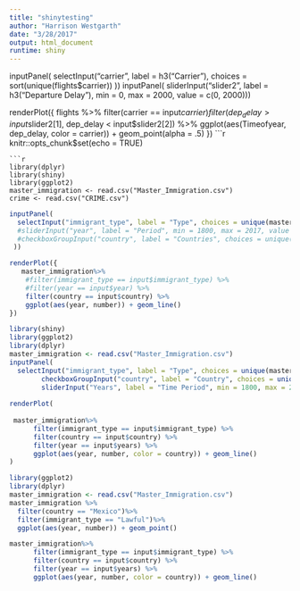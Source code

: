 ```yaml
---
title: "shinytesting"
author: "Harrison Westgarth"
date: "3/28/2017"
output: html_document
runtime: shiny
---
```

inputPanel(
  selectInput("carrier", label = h3("Carrier"), 
    choices = sort(unique(flights$carrier))
))
inputPanel(
  sliderInput("slider2", label = h3("Departure Delay"), min = 0, 
        max = 2000, value = c(0, 2000)))

renderPlot({
flights %>%
  filter(carrier == input$carrier) %>%
  filter(dep_delay > input$slider2[1], dep_delay < input$slider2[2]) %>%
ggplot(aes(Timeofyear, dep_delay, color = carrier)) + geom_point(alpha = .5)
})
```r
knitr::opts_chunk$set(echo = TRUE)
```
```r
library(dplyr)
library(shiny)
library(ggplot2)
master_immigration <- read.csv("Master_Immigration.csv")
crime <- read.csv("CRIME.csv")
```

```r
inputPanel(
  selectInput("immigrant_type", label = "Type", choices = unique(master_immigration$immigrant_type)
  #sliderInput("year", label = "Period", min = 1800, max = 2017, value = c(1800,2017))
  #checkboxGroupInput("country", label = "Countries", choices = unique(master_immigration$country)
 ))

renderPlot({
   master_immigration%>%
    #filter(immigrant_type == input$immigrant_type) %>%
    #filter(year == input$year) %>%
    filter(country == input$country) %>%
    ggplot(aes(year, number)) + geom_line()
})
```


```r
library(shiny)
library(ggplot2)
library(dplyr)
master_immigration <- read.csv("Master_Immigration.csv")
inputPanel(
  selectInput("immigrant_type", label = "Type", choices = unique(master_immigration$immigrant_type)),
        checkboxGroupInput("country", label = "Country", choices = unique(master_immigration$country)),
        sliderInput("Years", label = "Time Period", min = 1800, max = 2017, value = c(1800,2017)))
  
renderPlot(
  
 master_immigration%>%
      filter(immigrant_type == input$immigrant_type) %>%
      filter(country == input$country) %>%
      filter(year == input$years) %>%
      ggplot(aes(year, number, color = country)) + geom_line()
)
```
```r
library(ggplot2)
library(dplyr)
master_immigration <- read.csv("Master_Immigration.csv")
master_immigration %>%
  filter(country == "Mexico")%>%
  filter(immigrant_type == "Lawful")%>%
  ggplot(aes(year, number)) + geom_point()
```

```r
master_immigration%>%
      filter(immigrant_type == input$immigrant_type) %>%
      filter(country == input$country) %>%
      filter(year == input$years) %>%
      ggplot(aes(year, number, color = country)) + geom_line()
```

